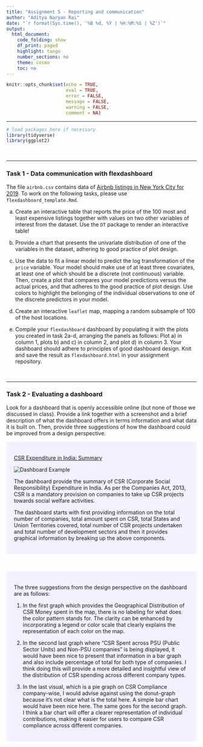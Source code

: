 ---
title: "Assignment 5 - Reporting and communication"
author: "Aditya Naryan Rai"
date: "`r format(Sys.time(), '%B %d, %Y | %H:%M:%S | %Z')`"
output:
  html_document:
    code_folding: show
    df_print: paged
    highlight: tango
    number_sections: no
    theme: cosmo
    toc: no
---

<style>
div.answer {background-color:#f3f0ff; border-radius: 5px; padding: 20px;}
</style>


```{r, include=FALSE}
knitr::opts_chunk$set(echo = TRUE,
                      eval = TRUE,
                      error = FALSE,
                      message = FALSE,
                      warning = FALSE,
                      comment = NA)
```

<!-- Do not forget to input your Github username in the YAML configuration up there --> 

***

```{r, include = F}
# load packages here if necessary
library(tidyverse)
library(ggplot2)
```

<br>

***

### Task 1 - Data communication with flexdashboard

The file `airbnb.csv` contains data of [Airbnb listings in New York City for 2019](http://insideairbnb.com/). To work on the following tasks, please use `flexdashboard_template.Rmd`.

a) Create an interactive table that reports the price of the 100 most and least expensive listings together with values on two other variables of interest from the dataset. Use the `DT` package to render an interactive table!

b) Provide a chart that presents the univariate distribution of one of the variables in the dataset, adhering to good practice of plot design.

c) Use the data to fit a linear model to predict the log transformation of the `price` variable. Your model should make use of at least three covariates, at least one of which should be a discrete (not continuous) variable. Then, create a plot that compares your model predictions versus the actual prices, and that adheres to the good practice of plot design. Use colors to highlight the belonging of the individual observations to one of the discrete predictors in your model.

d) Create an interactive `leaflet` map, mapping a random subsample of 100 of the host locations.

e) Compile your `flexdashboard` dashboard by populating it with the plots you created in task 2a-d, arranging the panels as follows: Plot a) in column 1, plots b) and c) in column 2, and plot d) in column 3. Your dashboard should adhere to principles of good dashboard design. Knit and save the result as `flexdashboard.html` in your assignment repository.

<br>

***

### Task 2 - Evaluating a dashboard

Look for a dashboard that is openly accessible online (but none of those we discussed in class). Provide a link together with a screenshot and a brief description of what the dashboard offers in terms information and what data it is built on. Then, provide three suggestions of how the dashboard could be improved from a design perspective.

<div class = "answer"> 

[CSR Expenditure in India: Summary](https://www.csr.gov.in/content/csr/global/master/home/home.html)

<img src="C:/Users/adity/Desktop/R_Intro/assignment-5-adityanarayan-rai/dashboard_example.png" alt="Dashboard Example">

The dashboard provide the summary of CSR (Corporate Social Responsibility) Expenditure in India. As per the Companies Act, 2013, CSR is a mandatory provision on companies to take up CSR projects towards social welfare activities. 

The dashboard starts with first providing information on the total number of companies, total amount spent on CSR, total States and Union Territories covered, total number of CSR projects undertaken and total number of development sectors and then it provides graphical information by breaking up the above components.

</div>

<br>

<div class = "answer"> 

The three suggestions from the design perspective on the dashboard are as follows:

1. In the first graph which provides the Geographical Distribution of CSR Money spent in the map, there is no labeling for what does the color pattern stands for. The clarity can be enhanced by incorporating a legend or color scale that clearly explains the representation of each color on the map.

2. In the second last graph where "CSR Spent across PSU (Public Sector Units) and Non-PSU companies" is being displayed, it would have been nice to present that information in a bar graph and also include percentage of total for both type of companies. I think doing this will provide a more detailed and insightful view of the distribution of CSR spending across different company types.

3. In the last visual, which is a pie graph on CSR Compliance company-wise, I would advise against using the donut-graph because it's not clear what is the total here. A simple bar chart would have been nice here. The same goes for the second graph. I think a bar chart will offer a clearer representation of individual contributions, making it easier for users to compare CSR compliance across different companies.

</div>
